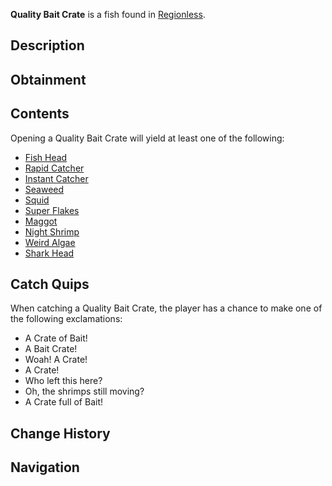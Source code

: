 {{FishInfobox
|image          = Quality Bait Crate.png
|rarity         = Rare
|sea            = First Sea
|location       = [[Regionless]]
|sublocation    = 
|sources        = Fishing Rod
|radar_location = 
|xp             = 40
|weather        = 
|time           = 
|season         = 
|bait           = Magnet
|base_weight    = 12
|base_value     = 150
|weight_range   = 0
|base_chance    = 8
|base_resil     = 120
}}
'''Quality Bait Crate''' is a {{Rarity|Rare}} fish found in [[Regionless]].

== Description ==
{{Description|A metal bait box with a rubber seal to protect the bait inside. Seemingly lost from a fishing boat of some kind. The bait is still alive and fresh. Therefore, finders keepers?- Opening it might give you an array of baits!|Bestiary Entry}}

== Obtainment ==
{{Description|Fallen off of a fishing boat.|Bestiary Hint}}
{{Fish Availability|
Ancient Isle/Algae Hunt
Atlantis/Ancient Kraken Hunt
Atlantis/Ethereal Abyss
Atlantis/Kraken Hunt
Atlantis/Kraken Pool
Atlantis/Poseidon Temple
Atlantis/Sunken Depths
Atlantis/Surrounding Ocean
Atlantis/Zeus's Rod Room
FischFright/Frightful Pool
Forsaken Shores/Algae Hunt
Golden Tide
LEGO Pool/Studolodon Hunt
Lovestorm/Normal
Lovestorm/Supercharged
Megalodon Hunt/Eclipse and Weekend
Megalodon Hunt/Normal
Mushgrove Swamp/Algae Hunt
Ocean/Deep Ocean
Ocean/Strange Whirlpool
Orca Migration/Ancient
Orca Migration/Normal
Roslit Bay/Roslit Volcano
Snowcap Island/Algae Hunt
Snowcap Island/Freshwater Pond
Sunstone Island
Sunstone Island/Crate Cave
Vertigo/Vertigos Dip
Whale Migration/Moby
Whale Migration/Normal
|top_rods      = 
Magnet Rod\727253.83\739137.31;
Firefly Rod\161399.25\150894.05;
Fast Rod\154153.63\138723.62;
Krampus's Rod\146688.99\158332.15;
Adventurer's Rod\145012.25\134611.32;
Brick Built Rod\133683.17\113337.55;
Lucky Rod\131761.47\124053.18;
Leviathan's Fang Rod\130116.32\176609;
Free Spirit Rod\130639.35\173055.03;
Azure Of Lagoon\128050.83\166506.88;
Trident Rod\124605.74\165062.45;
Rod Of The Depths\113549.58\149668.69;
Treasure Rod\113342.92\149387.9;
No-Life Rod\121051.02\163671.42;
Challenger's Rod\118265.13\157976.35;
Astralhook Rod\116957.55\164184.54;
Seraphic Rod\116769.46\163192.44;
Blazebringer Rod\115100.65\153059.38;
Zeus Rod\114557.78\145492.88;
Ethereal Prism Rod\114320.68\160407.66;
Rod Of The Forgotten Fang\113980.51\155808.15;
Verdant Shear Rod\113918.39\144299.24;
Rod Of The Exalted One\112793.16\151301.35;
Volcanic Rod\109199.44\139349.98;
Depthseeker Rod\107107.03\136679.83;
Avalanche Rod\105503.63\124997.74;
Steady Rod\36387\44641.42
|recommended   = Magnet Rod
}}

== Contents ==
Opening a Quality Bait Crate will yield at least one of the following:
* [[Bait#Fish Head|Fish Head]]
* [[Bait#Rapid Catcher|Rapid Catcher]]
* [[Bait#Instant Catcher|Instant Catcher]]
* [[Bait#Seaweed|Seaweed]]
* [[Bait#Squid|Squid]]
* [[Bait#Super Flakes|Super Flakes]]
* [[Bait#Maggot|Maggot]]
* [[Bait#Night Shrimp|Night Shrimp]]
* [[Bait#Weird Algae|Weird Algae]]
* [[Bait#Shark Head|Shark Head]]

== Catch Quips ==
When catching a Quality Bait Crate, the player has a chance to make one of the following exclamations:
* A Crate of Bait!
* A Bait Crate!
* Woah! A Crate!
* A Crate!
* Who left this here?
* Oh, the shrimps still moving?
* A Crate full of Bait!

== Change History ==
{{Change History|{{subst:Current Version}}}}

== Navigation ==
{{Fish Navbox|Regionless}}